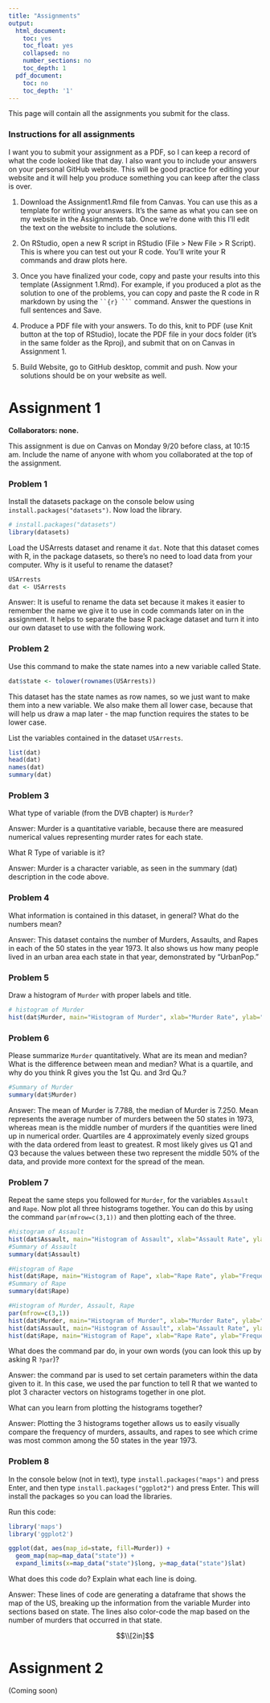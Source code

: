 ```yaml
---
title: "Assignments"
output:
  html_document:
    toc: yes
    toc_float: yes
    collapsed: no
    number_sections: no
    toc_depth: 1
  pdf_document:
    toc: no
    toc_depth: '1'
---
```



This page will contain all the assignments you submit for the class.



### Instructions for all assignments

I want you to submit your assignment as a PDF, so I can keep a record of what the code looked like that day. I also want you to include your answers on your personal GitHub website. This will be good practice for editing your website and it will help you produce something you can keep after the class is over.

1. Download the Assignment1.Rmd file from Canvas. You can use this as a template for writing your answers. It's the same as what you can see on my website in the Assignments tab. Once we're done with this I'll edit the text on the website to include the solutions.

2. On RStudio, open a new R script in RStudio (File > New File > R Script). This is where you can test out your R code. You'll write your R commands and draw plots here.

3. Once you have finalized your code, copy and paste your results into this template (Assignment 1.Rmd). For example, if you produced a plot as the solution to one of the problems, you can copy and paste the R code in R markdown by using the ` ``{r} ``` ` command. Answer the questions in full sentences and Save.

4. Produce a PDF file with your answers. To do this, knit to PDF (use Knit button at the top of RStudio), locate the PDF file in your docs folder (it's in the same folder as the Rproj), and submit that on on Canvas in Assignment 1.

5. Build Website, go to GitHub desktop, commit and push. Now your solutions should be on your website as well.






# Assignment 1

**Collaborators: none. **

This assignment is due on Canvas on Monday 9/20 before class, at 10:15 am. Include the name of anyone with whom you collaborated at the top of the assignment.


### Problem 1 

Install the datasets package on the console below using `install.packages("datasets")`. Now load the library.

```r
# install.packages("datasets")
library(datasets)
```

Load the USArrests dataset and rename it `dat`. Note that this dataset comes with R, in the package datasets, so there's no need to load data from your computer. Why is it useful to rename the dataset?

```r
USArrests
dat <- USArrests
```
Answer: It is useful to rename the data set because it makes it easier to remember the name we give it to use in code commands later on in the assignment. It helps to separate the base R package dataset and turn it into our own dataset to use with the following work. 

### Problem 2

Use this command to make the state names into a new variable called State. 

```r
dat$state <- tolower(rownames(USArrests))
```

This dataset has the state names as row names, so we just want to make them into a new variable. We also make them all lower case, because that will help us draw a map later - the map function requires the states to be lower case.


List the variables contained in the dataset `USArrests`.

```r
list(dat)
head(dat)
names(dat)
summary(dat)

```

### Problem 3 

What type of variable (from the DVB chapter) is `Murder`? 

Answer: Murder is a quantitative variable, because there are measured numerical values representing murder rates for each state. 

What R Type of variable is it?

Answer: Murder is a character variable, as seen in the summary (dat) description in the code above.


### Problem 4

What information is contained in this dataset, in general? What do the numbers mean? 

Answer: This dataset contains the number of Murders, Assaults, and Rapes in each of the 50 states in the year 1973. It also shows us how many people lived in an urban area each state in that year, demonstrated by "UrbanPop."

### Problem 5

Draw a histogram of `Murder` with proper labels and title.

```r
# histogram of Murder
hist(dat$Murder, main="Histogram of Murder", xlab="Murder Rate", ylab="Frequency")

```

### Problem 6

Please summarize `Murder` quantitatively. What are its mean and median? What is the difference between mean and median? What is a quartile, and why do you think R gives you the 1st Qu. and 3rd Qu.?

```r
#Summary of Murder
summary(dat$Murder)
```
Answer: The mean of Murder is 7.788, the median of Murder is 7.250. Mean represents the average number of murders between the 50 states in 1973, whereas mean is the middle number of murders if the quantities were lined up in numerical order. 
Quartiles are 4 approximately evenly sized groups with the data ordered from least to greatest. R most likely gives us Q1 and Q3 because the values between these two represent the middle 50% of the data, and provide more context for the spread of the mean. 

### Problem 7

Repeat the same steps you followed for `Murder`, for the variables `Assault` and `Rape`. Now plot all three histograms together. You can do this by using the command `par(mfrow=c(3,1))` and then plotting each of the three. 

```r
#histogram of Assault
hist(dat$Assault, main="Histogram of Assault", xlab="Assault Rate", ylab="Frequency")
#Summary of Assault
summary(dat$Assault)

#Histogram of Rape
hist(dat$Rape, main="Histogram of Rape", xlab="Rape Rate", ylab="Frequency")
#Summary of Rape
summary(dat$Rape)

#Histogram of Murder, Assault, Rape
par(mfrow=c(3,1))
hist(dat$Murder, main="Histogram of Murder", xlab="Murder Rate", ylab="Frequency")
hist(dat$Assault, main="Histogram of Assault", xlab="Assault Rate", ylab="Frequency")
hist(dat$Rape, main="Histogram of Rape", xlab="Rape Rate", ylab="Frequency")
```

What does the command par do, in your own words (you can look this up by asking R `?par`)?

Answer: the command par is used to set certain parameters within the data given to it. In this case, we used the par function to tell R that we wanted to plot 3 character vectors on histograms together in one plot.

What can you learn from plotting the histograms together?

Answer: Plotting the 3 histograms together allows us to easily visually compare the frequency of murders, assaults, and rapes to see which crime was most common among the 50 states in the year 1973. 
  
### Problem 8

In the console below (not in text), type `install.packages("maps")` and press Enter, and then type `install.packages("ggplot2")` and press Enter. This will install the packages so you can load the libraries.

Run this code:

```r
library('maps') 
library('ggplot2') 

ggplot(dat, aes(map_id=state, fill=Murder)) + 
  geom_map(map=map_data("state")) + 
  expand_limits(x=map_data("state")$long, y=map_data("state")$lat)
```

What does this code do? Explain what each line is doing.

Answer: These lines of code are generating a dataframe that shows the map of the US,  breaking up the information from the variable Murder into sections based on state. The lines also color-code the map based on the number of murders that occurred in that state. 

$$\\[2in]$$




# Assignment 2 

(Coming soon)


